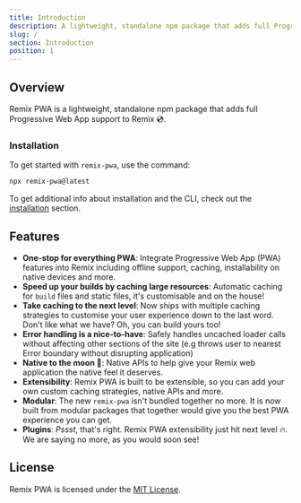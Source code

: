 ```yaml
---
title: Introduction
description: A lightweight, standalone npm package that adds full Progressive Web App support to Remix 💿. Let's dive right in!
slug: /
section: Introduction
position: 1
---
```


## Overview

Remix PWA is a lightweight, standalone npm package that adds full Progressive Web App support to Remix 💿.

### Installation

To get started with `remix-pwa`, use the command:

```sh
npx remix-pwa@latest
```

To get additional info about installation and the CLI, check out the [installation](/pwa/installation) section.

## Features

- **One-stop for everything PWA**: Integrate Progressive Web App (PWA) features into Remix including offline support, caching, installability on native devices and more.
- **Speed up your builds by caching large resources**: Automatic caching for `build` files and static files, it's customisable and on the house!
- **Take caching to the next level**: Now ships with multiple caching strategies to customise your user experience down to the last word. Don't like what we have? Oh, you can build yours too!
- **Error handling is a nice-to-have**: Safely handles uncached loader calls without affecting other sections of the site (e.g throws user to nearest Error boundary without disrupting application)
- **Native to the moon 🚀**: Native APIs to help give your Remix web application the native feel it deserves.
- **Extensibility**: Remix PWA is built to be extensible, so you can add your own custom caching strategies, native APIs and more. 
- **Modular**: The new `remix-pwa` isn't bundled together no more. It is now built from modular packages that together would give you the best PWA experience you can get.
- **Plugins**: *Pssst*, that's right. Remix PWA extensibility just hit next level 🔥. We are saying no more, as you would soon see! 

## License

Remix PWA is licensed under the [MIT License](https://github.com/remix-pwa/remix-pwa/blob/main/LICENSE.md).